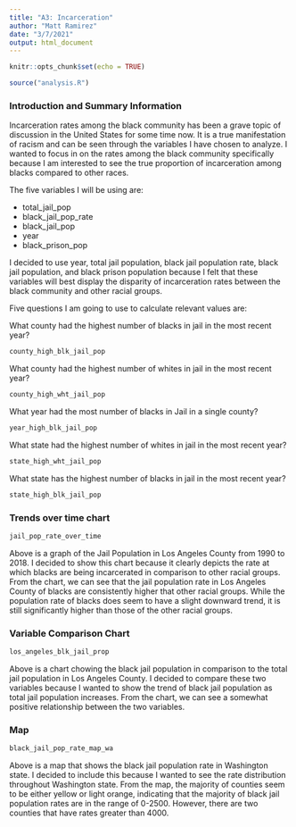 ```yaml
---
title: "A3: Incarceration"
author: "Matt Ramirez"
date: "3/7/2021"
output: html_document
---
```


```r
knitr::opts_chunk$set(echo = TRUE)
```

```r
source("analysis.R")
```
### Introduction and Summary Information

  Incarceration rates among the black community has been a grave topic of discussion in the United States for some time now. It is a true manifestation of racism and can be seen through the variables I have chosen to analyze. I wanted to focus in on the rates among the black community specifically because I am interested to see the true proportion of incarceration among blacks compared to other races. 

The five variables I will be using are:

   * total_jail_pop
   * black_jail_pop_rate
   * black_jail_pop
   * year
   * black_prison_pop
   
I decided to use year, total jail population, black jail population rate, black jail population, and black prison population because I felt that these variables will best display the disparity of incarceration rates between the black community and other racial groups. 
   
  Five questions I am going to use to calculate relevant values are:

What county had the highest number of blacks in jail in the most recent year? 

```r
county_high_blk_jail_pop
```

What county had the highest number of whites in jail in the most recent year? 

```r
county_high_wht_jail_pop
```
What year had the most number of blacks in Jail in a single county? 

```r
year_high_blk_jail_pop
```

What state had the highest number of whites in jail in the most recent year? 

```r
state_high_wht_jail_pop
```

What state has the highest number of blacks in jail in the most recent year? 

```r
state_high_blk_jail_pop
```

  
### Trends over time chart
```r
jail_pop_rate_over_time
```
  
Above is a graph of the Jail Population in Los Angeles County from 1990 to 2018. I decided to show this chart because it clearly depicts the rate at which blacks are being incarcerated in comparison to other racial groups. From the chart, we can see that the jail population rate in Los Angeles County of blacks are consistently higher that other racial groups. While the population rate of blacks does seem to have a slight downward trend, it is still significantly higher than those of the other racial groups.

### Variable Comparison Chart

```r
los_angeles_blk_jail_prop
```

Above is a chart chowing the black jail population in comparison to the total jail population in Los Angeles County. I decided to compare these two variables because I wanted to show the trend of black jail population as total jail population increases. From the chart, we can see a somewhat positive relationship between the two variables. 
  
### Map

```r
black_jail_pop_rate_map_wa
```

Above is a map that shows the black jail population rate in Washington state. I decided to include this because I wanted to see the rate distribution throughout Washington state. From the map, the majority of counties seem to be either yellow or light orange, indicating that the majority of black jail population rates are in the range of 0-2500. However, there are two counties that have rates greater than 4000.
